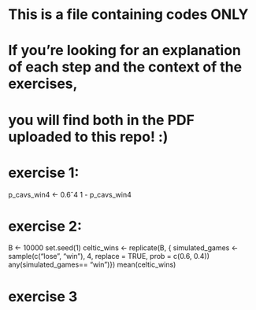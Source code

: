 # This is a file containing codes ONLY

# If you're looking for an explanation of each step and the context of the exercises, 
# you will find both in the PDF uploaded to this repo! :)

# exercise 1:

p_cavs_win4 <- 0.6ˆ4
1 - p_cavs_win4

# exercise 2:

B <- 10000
set.seed(1)
celtic_wins <- replicate(B, {
	simulated_games <- sample(c("lose", "win"), 4, replace = TRUE, prob = c(0.6, 0.4))
	any(simulated_games== "win")})
mean(celtic_wins)

# exercise 3 